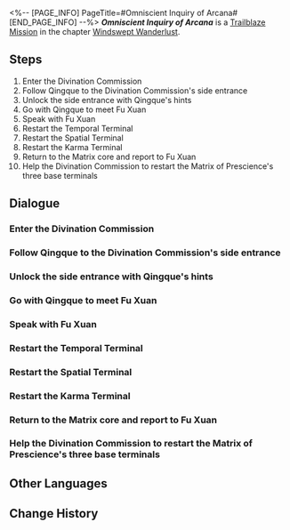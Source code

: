 <%-- [PAGE_INFO]
PageTitle=#Omniscient Inquiry of Arcana#
[END_PAGE_INFO] --%>
{{Stub|Dialogue.}}
{{Mission Infobox
|id            = 1020801
|title         = 
|image         = Mission Omniscient Inquiry of Arcana.png{{subst:void|<!--$UPLOAD:<<SpriteOutput/Chronicle/1020801.png>-<Mission Omniscient Inquiry of Arcana.png>-<Fate's Atlas Images>>-->}}
|type          = Trailblaze
|event_name    = 
|chapter       = Windswept Wanderlust
|requirements  = [[Trailblaze Mission]] ''[[New Friends Bring New Joy]]'' completed
|summary       = The Matrix of Prescience runs at full power to simulate Kafka's past and unveil her goal, but Fu Xuan receives an unbelievable answer &mdash; The Stellaron Hunters have nothing to do with the Stellaron disaster currently unfolding on the Xianzhou. In fact, the Stellaron Hunters came to save Xianzhou.<br />Shocked, the master diviner hands over Kafka to you as promised. Perhaps Kafka can answer some of your burning questions.
|characters    = Trailblazer
|startLocation = [[The Xianzhou Luofu]] - [[Divination Commission]]
|world         = The Xianzhou Luofu
|area          = Divination Commission
|prev          = New Friends Bring New Joy
|next          = Wood Sprouts Anew, Fate Tilts Askew
|rewards       = Trailblaze EXP*600; Traveler's Guide*4; "Exquisite Ingenuity"*1 { text = "Exquisite Ingenuity" }; "Lustrous Moonlight"*1 { text = "Lustrous Moonlight" }; Credit*25,000
}}
'''''Omniscient Inquiry of Arcana''''' is a [[Trailblaze Mission]] in the chapter [[Windswept Wanderlust]].

==Steps==
# Enter the Divination Commission
# Follow Qingque to the Divination Commission's side entrance
# Unlock the side entrance with Qingque's hints
# Go with Qingque to meet Fu Xuan
# Speak with Fu Xuan
# Restart the Temporal Terminal
# Restart the Spatial Terminal
# Restart the Karma Terminal
# Return to the Matrix core and report to Fu Xuan
# Help the Divination Commission to restart the Matrix of Prescience's three base terminals

<!--
==Gameplay Notes==

--><!--
==Trial Character==

-->
==Dialogue==
{{Stub Dialogue}}
{{Dialogue End}}

===Enter the Divination Commission===
{{Mission Description|type=trailblaze|location=Divination Commission|update|Led by the messenger, Qingque, you arrive at the Divination Commission, which is responsible for calculation and information management in Xianzhou. The eaves of this building build upon each other like rising mountain peaks and exude an aura of mystique.<br />More mysterious still is the fact that the Commission's doors are shut and show no signs of being prepared for guests, and even Qingque is shut out despite being a staff member.}}
{{Dialogue Start}}
:{{tx}}
{{Dialogue End}}

===Follow Qingque to the Divination Commission's side entrance===
{{Mission Description|type=trailblaze|location=Divination Commission|update|Led by the messenger, Qingque, you arrive at the Divination Commission, which is responsible for calculation and information management in Xianzhou. The eaves of this building build upon each other like raising mountain peaks and exude an aura of mystique.<br />More mysterious still is the fact that the Commission's doors are shut and show no signs of being prepared for guests, and even Qingque is shut out despite being a staff member.}}
{{Dialogue Start}}
:{{tx}}
{{Dialogue End}}

===Unlock the side entrance with Qingque's hints===
{{Dialogue Start}}
:{{tx}}
{{Dialogue End}}

===Go with Qingque to meet Fu Xuan===
{{Mission Description|type=trailblaze|location=Divination Commission|update|Though you are guests, you are now breaking down locks and gates like a group of thieves. However, there is no point in being polite when trouble is at your door.<br />The remaining diviners in the Divination Commission are all worried for their own skins. The variables brought by the Stellaron had far surpassed the limits of the Commission's calculation capacities. Now is the time to ask the master diviner about her plans.}}
{{Dialogue Start}}
:{{tx}}
{{Dialogue End}}

===Speak with Fu Xuan===
{{Dialogue Start}}
:{{tx}}
{{Dialogue End}}

===Restart the Temporal Terminal===
{{Mission Description|type=trailblaze|location=Divination Commission|update|Jing Yuan postulates that ordinary interrogations will not be effective in learning the true motive of the Stellaron Hunters. Such a goal can only be achieved using the computational algorithm named Matrix of Prescience in the Divination Commission, which can examine the past and future and calculate the truth.<br />However, the base terminals are currently out of commission and their talismans deactivated. Once again, Jing Yuan employs the stratagem of "Since You Are Here" to ask for your help.}}
{{Dialogue Start}}
:{{tx}}
{{Dialogue End}}

===Restart the Spatial Terminal===
{{Dialogue Start}}
:{{tx}}
{{Dialogue End}}

===Restart the Karma Terminal===
{{Dialogue Start}}
:{{tx}}
{{Dialogue End}}

===Return to the Matrix core and report to Fu Xuan===
{{Mission Description|type=trailblaze|location=Divination Commission|update|Jing Yuan postulates that ordinary interrogations will not be effective in learning the true motive of the Stellaron Hunters. Such a goal can only be achieved using the computational algorithm named Matrix of Prescience in the Divination Commission, which can examine the past and future and calculate the truth.<br />Now, the three great base terminals of the Matrix of Prescience are once again in motion. All is ready for the "interrogation."}}
{{Dialogue Start}}
:{{tx}}
{{Dialogue End}}

===Help the Divination Commission to restart the Matrix of Prescience's three base terminals===
{{Dialogue Start}}
:{{tx}}
{{Dialogue End}}

==Other Languages==
{{Other Languages
|en   = Omniscient Inquiry of Arcana
|zhs  = 极数问玄，历事穷观
|zht  = 極數問玄，歷事窮觀
|ja   = 数を極め、玄を問い、歴事を窮観す
|ko   = 궁극의 탐구, 역사의 장관
|es   = Investigación omnisciente de los arcanos
|fr   = Recherche omnisciente des arcanes
|ru   = Вездесущее изыскание мира
|th   = ไต่ถามความลับ จับจุดสังเกตการณ์
|vi   = Thế Sự Vô Hạn, Chiêm Tinh Huyền Diệu
|de   = Akribische Weissagung der Welt
|id   = Pengamatan Cermat Terhadap Dunia
|pt   = Investigação Onisciente de Arcana
}}

==Change History==
{{Change History|1.0}}

